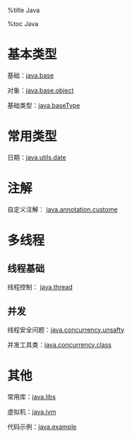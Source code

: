 
%title Java

%toc Java

= 基本类型 =

基础：[[java.base]]

对象：[[java.base.object]]

基础类型：[[java.baseType]]

= 常用类型 =

日期：[[java.utils.date]]

= 注解 =

自定义注解： [[java.annotation.custome]]

= 多线程 =

== 线程基础 ==

线程控制： [[java.thread]]

== 并发 ==

线程安全问题：[[java.concurrency.unsafty]]

并发工具类：[[java.concurrency.class]]


= 其他 =

常用库：[[java.libs]]

虚拟机：[[java.jvm]]

代码示例：[[java.example]]

